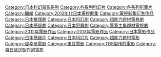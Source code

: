 [[Category:日本科幻電影系列|Category:日本科幻電影系列]]
[[Category:各系列科幻片|Category:各系列科幻片]]
[[Category:各系列犯罪片|Category:各系列犯罪片]]
[[Category:繼續|Category:繼續]]
[[Category:2010年代日本電視劇集|Category:2010年代日本電視劇集]]
[[Category:電視影集衍生作品|Category:電視影集衍生作品]]
[[Category:日本推理劇|Category:日本推理劇]]
[[Category:日本科幻劇|Category:日本科幻劇]]
[[Category:超能力题材電視劇|Category:超能力题材電視劇]]
[[Category:日本懸疑劇|Category:日本懸疑劇]]
[[Category:日本犯罪劇|Category:日本犯罪劇]]
[[Category:警察主角題材電視劇|Category:警察主角題材電視劇]]
[[Category:2012年電影作品|Category:2012年電影作品]]
[[Category:2013年電影作品|Category:2013年電影作品]]
[[Category:日本電影作品|Category:日本電影作品]]
[[Category:日本懸疑片|Category:日本懸疑片]]
[[Category:日本科幻片|Category:日本科幻片]]
[[Category:超能力題材電影|Category:超能力題材電影]]
[[Category:堤幸彦電影|Category:堤幸彦電影]]
[[Category:東寶電影|Category:東寶電影]]
[[Category:TBS製作的電影|Category:TBS製作的電影]]
[[Category:每日放送製作的電影|Category:每日放送製作的電影]]